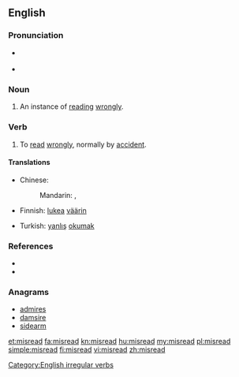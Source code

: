 ==English==

===Pronunciation===
* {{sense|verb, not past tense or past participle}} {{IPA|/ˈmɪsɻid/|/mɪsˈɹid/}}
* {{sense|past tense and past participle}} {{IPA|/ˈmɪsɻɛd/|/mɪsˈɹɛd/}}

===Noun===
{{en-noun}}

# An instance of [[read]]ing [[wrongly]].

===Verb===
{{en-verb|misreads|misreading|misread}}

# To [[read]] [[wrongly]], normally by [[accident]].

====Translations====
{{trans-top|To read wrongly}}
* Chinese:
*: Mandarin: {{t|zh|读错|tr=dúcuò|sc=Hani}}, {{t|zh|讀錯|sc=Hani}}
* Finnish: [[lukea]] [[väärin]]
{{trans-mid}}
* Turkish: [[yanlış]] [[okumak]]
{{trans-bottom}}

===References===
* {{R:Century 1911}}
* {{R:Webster 1913}}

===Anagrams===
* [[admires#English|admires]]
* [[damsire#English|damsire]]
* [[sidearm#English|sidearm]]

[[Category:English irregular verbs]]

[[et:misread]]
[[fa:misread]]
[[kn:misread]]
[[hu:misread]]
[[my:misread]]
[[pl:misread]]
[[simple:misread]]
[[fi:misread]]
[[vi:misread]]
[[zh:misread]]
